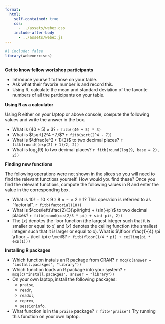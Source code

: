 ```yaml
---
format: 
  html:
    self-contained: true
    css: 
      - ../assets/webex.css
    include-after-body: 
      - ../assets/webex.js
---
```


```r
#| include: false
library(webexercises)
```


```webr-r




```

**Get to know fellow workshop participants**

- Introduce yourself to those on your table. 
- Ask what their favorite number is and record this. 
- Using R, calculate the mean and standard deviation of the favorite numbers of all the participants on your table.


**Using R as a calculator**

Using R either on your laptop or above console, compute the following values and write the answer in the box. 

- What is $(40 + 5) \times 3$?   `r fitb((40 + 5) * 3)`
- What is $\sqrt{2^4 - 7}$?   `r fitb(sqrt(2^4 - 7))`
- What is $\dfrac{e^2 + 1}{2}$ to two decimal places?   `r fitb(round((exp(2) + 1)/2, 2))`
- What is $\log_2(9)$ to two decimal places?   `r fitb(round(log(9, base = 2), 2))`


**Finding new functions**

The following operations were not shown in the slides so you will need to find the relevant functions yourself. How would you find these? Once you find the relevant functions, compute the following values in R and enter the value in the corresponding box.

- What is $10! = 10\times 9 \times 8 \times \cdots \times 2 \times 1$? This operation is referred to as "factorial".   `r fitb(factorial(10))`
- What is $\cos\left(\frac{2}{3}\pi\right) + \sin(-\pi)$ to two decimal places?  `r fitb(round(cos(2/3 * pi) + sin(-pi), 2))`
- The $\lfloor x \rfloor$  denotes the floor function (the largest integer such that it is smaller or equal to $x$) and $\lceil x \rceil$ denotes the ceiling function (the smallest integer such that it is larger or equal to $x$). What is $\lfloor \frac{1}{4} \pi \rfloor + \lceil \pi e \rceil$? `r fitb(floor(1/4 * pi) + ceiling(pi * exp(1)))`


**Installing R packages**

- Which function installs an R package from CRAN? `r mcq(c(answer = "install.pacakges", "library"))`
- Which function loads an R package into your system? `r mcq(c("install.pacakges", answer = "library"))`
-  On your own laptop, install the following packages: 
    - `praise`, 
    - `readr`, 
    - `readxl`,
    - `reprex`,
    - `sessioninfo`.

- What function is in the `praise` package? `r fitb("praise")` Try running this function on your own laptop.




